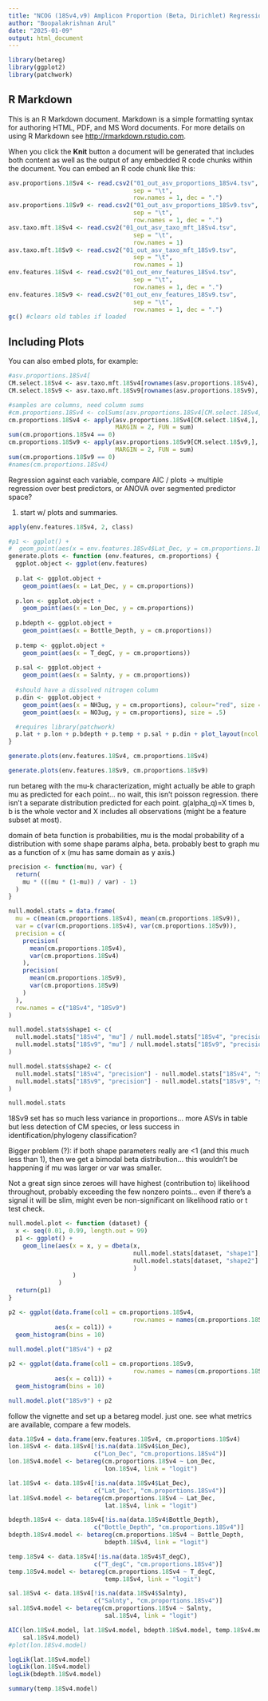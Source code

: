 ---
title: "NCOG (18Sv4,v9) Amplicon Proportion (Beta, Dirichlet) Regression"
author: "Boopalakrishnan Arul"
date: "2025-01-09"
output: html_document
---

```{r load.libraries}
library(betareg)
library(ggplot2)
library(patchwork)
```

## R Markdown

This is an R Markdown document. Markdown is a simple formatting syntax for authoring HTML, PDF, and MS Word documents. For more details on using R Markdown see <http://rmarkdown.rstudio.com>.

When you click the **Knit** button a document will be generated that includes both content as well as the output of any embedded R code chunks within the document. You can embed an R code chunk like this:

```{r load.data}
asv.proportions.18Sv4 <- read.csv2("01_out_asv_proportions_18Sv4.tsv", 
                                   sep = "\t",
                                   row.names = 1, dec = ".")
asv.proportions.18Sv9 <- read.csv2("01_out_asv_proportions_18Sv9.tsv", 
                                   sep = "\t",
                                   row.names = 1, dec = ".")
asv.taxo.mft.18Sv4 <- read.csv2("01_out_asv_taxo_mft_18Sv4.tsv", 
                                   sep = "\t",
                                   row.names = 1)
asv.taxo.mft.18Sv9 <- read.csv2("01_out_asv_taxo_mft_18Sv9.tsv", 
                                   sep = "\t",
                                   row.names = 1)
env.features.18Sv4 <- read.csv2("01_out_env_features_18Sv4.tsv", 
                                   sep = "\t",
                                   row.names = 1, dec = ".")
env.features.18Sv9 <- read.csv2("01_out_env_features_18Sv9.tsv", 
                                   sep = "\t",
                                   row.names = 1, dec = ".")
gc() #clears old tables if loaded
```

## Including Plots

You can also embed plots, for example:

```{r calculate.cm.props}
#asv.proportions.18Sv4[
CM.select.18Sv4 <- asv.taxo.mft.18Sv4[rownames(asv.proportions.18Sv4), "MFT"] == "CM"
CM.select.18Sv9 <- asv.taxo.mft.18Sv9[rownames(asv.proportions.18Sv9), "MFT"] == "CM"

#samples are columns, need column sums
#cm.proportions.18Sv4 <- colSums(asv.proportions.18Sv4[CM.select.18Sv4,])
cm.proportions.18Sv4 <- apply(asv.proportions.18Sv4[CM.select.18Sv4,], 
                              MARGIN = 2, FUN = sum)
sum(cm.proportions.18Sv4 == 0)
cm.proportions.18Sv9 <- apply(asv.proportions.18Sv9[CM.select.18Sv9,], 
                              MARGIN = 2, FUN = sum)
sum(cm.proportions.18Sv9 == 0)
#names(cm.proportions.18Sv4)
```
Regression against each variable, compare AIC / plots -> multiple regression over best predictors, or ANOVA over segmented predictor space?

1. start w/ plots and summaries.
```{r list.variables}
apply(env.features.18Sv4, 2, class)
```

```{r plot.env.CM}
#p1 <- ggplot() + 
#  geom_point(aes(x = env.features.18Sv4$Lat_Dec, y = cm.proportions.18Sv4))
generate.plots <- function (env.features, cm.proportions) {
  ggplot.object <- ggplot(env.features)
  
  p.lat <- ggplot.object +
    geom_point(aes(x = Lat_Dec, y = cm.proportions))
  
  p.lon <- ggplot.object + 
    geom_point(aes(x = Lon_Dec, y = cm.proportions))
  
  p.bdepth <- ggplot.object +
    geom_point(aes(x = Bottle_Depth, y = cm.proportions))
  
  p.temp <- ggplot.object +
    geom_point(aes(x = T_degC, y = cm.proportions))
  
  p.sal <- ggplot.object +
    geom_point(aes(x = Salnty, y = cm.proportions))
  
  #should have a dissolved nitrogen column
  p.din <- ggplot.object +
    geom_point(aes(x = NH3ug, y = cm.proportions), colour="red", size = 1) +
    geom_point(aes(x = NO3ug, y = cm.proportions), size = .5)

  #requires library(patchwork)  
  p.lat + p.lon + p.bdepth + p.temp + p.sal + p.din + plot_layout(ncol = 2)
}
```

```{r plot.18Sv4}
generate.plots(env.features.18Sv4, cm.proportions.18Sv4)
```

```{r plot.18Sv9}
generate.plots(env.features.18Sv9, cm.proportions.18Sv9)
```

run betareg with the mu-k characterization, might actually be able to graph mu
as predicted for each point... no wait, this isn't poisson regression. there isn't a 
separate distribution predicted for each point. g(alpha_q)=X times b, b is the whole vector and X includes all observations (might be a feature subset at most).

domain of beta function is probabilities, mu is the modal probability of a distribution with some shape params alpha, beta. probably best to graph mu as a function of x (mu has same domain as y axis.)

```{r null.beta}
precision <- function(mu, var) {
  return(
    mu * (((mu * (1-mu)) / var) - 1) 
  )
}

null.model.stats = data.frame(
  mu = c(mean(cm.proportions.18Sv4), mean(cm.proportions.18Sv9)),
  var = c(var(cm.proportions.18Sv4), var(cm.proportions.18Sv9)),
  precision = c(
    precision(
      mean(cm.proportions.18Sv4),
      var(cm.proportions.18Sv4)
    ),
    precision(
      mean(cm.proportions.18Sv9),
      var(cm.proportions.18Sv9)
    )
  ),
  row.names = c("18Sv4", "18Sv9")
)

null.model.stats$shape1 <- c(
  null.model.stats["18Sv4", "mu"] / null.model.stats["18Sv4", "precision"],
  null.model.stats["18Sv9", "mu"] / null.model.stats["18Sv9", "precision"]
)

null.model.stats$shape2 <- c(
  null.model.stats["18Sv4", "precision"] - null.model.stats["18Sv4", "shape1"],
  null.model.stats["18Sv9", "precision"] - null.model.stats["18Sv9", "shape1"]
)

null.model.stats
```
18Sv9 set has so much less variance in proportions... more ASVs in table but less detection of CM species, or less success in identification/phylogeny classification?

Bigger problem (?): if both shape parameters really are <1 (and this much less than 1), then we get a bimodal beta distribution... this wouldn't be happening if mu was larger
or var was smaller.

Not a great sign since zeroes will have highest (contribution to) likelihood throughout, probably exceeding the few nonzero points... even if there's a signal it will be slim,
might even be non-significant on likelihood ratio or t test check.

```{r plot.beta.18Sv4}
null.model.plot <- function (dataset) {
  x <- seq(0.01, 0.99, length.out = 99)
  p1 <- ggplot() +
    geom_line(aes(x = x, y = dbeta(x, 
                                   null.model.stats[dataset, "shape1"],
                                   null.model.stats[dataset, "shape2"]
                                   )
                  )
              ) 
  return(p1)
}

p2 <- ggplot(data.frame(col1 = cm.proportions.18Sv4,
                                   row.names = names(cm.proportions.18Sv4)),
             aes(x = col1)) +
  geom_histogram(bins = 10)
  
null.model.plot("18Sv4") + p2
```
```{r plot.beta.18Sv9}
p2 <- ggplot(data.frame(col1 = cm.proportions.18Sv9,
                                   row.names = names(cm.proportions.18Sv9)),
             aes(x = col1)) +
  geom_histogram(bins = 10)

null.model.plot("18Sv9") + p2
```
follow the vignette and set up a betareg model. just one. see what metrics are available, compare a few models.

```{r}
data.18Sv4 = data.frame(env.features.18Sv4, cm.proportions.18Sv4)
lon.18Sv4 <- data.18Sv4[!is.na(data.18Sv4$Lon_Dec),
                        c("Lon_Dec", "cm.proportions.18Sv4")]
lon.18Sv4.model <- betareg(cm.proportions.18Sv4 ~ Lon_Dec, 
                           lon.18Sv4, link = "logit")

lat.18Sv4 <- data.18Sv4[!is.na(data.18Sv4$Lat_Dec),
                        c("Lat_Dec", "cm.proportions.18Sv4")]
lat.18Sv4.model <- betareg(cm.proportions.18Sv4 ~ Lat_Dec, 
                           lat.18Sv4, link = "logit")

bdepth.18Sv4 <- data.18Sv4[!is.na(data.18Sv4$Bottle_Depth),
                        c("Bottle_Depth", "cm.proportions.18Sv4")]
bdepth.18Sv4.model <- betareg(cm.proportions.18Sv4 ~ Bottle_Depth, 
                           bdepth.18Sv4, link = "logit")

temp.18Sv4 <- data.18Sv4[!is.na(data.18Sv4$T_degC),
                        c("T_degC", "cm.proportions.18Sv4")]
temp.18Sv4.model <- betareg(cm.proportions.18Sv4 ~ T_degC, 
                           temp.18Sv4, link = "logit")

sal.18Sv4 <- data.18Sv4[!is.na(data.18Sv4$Salnty),
                        c("Salnty", "cm.proportions.18Sv4")]
sal.18Sv4.model <- betareg(cm.proportions.18Sv4 ~ Salnty, 
                           sal.18Sv4, link = "logit")

```

```{r}
AIC(lon.18Sv4.model, lat.18Sv4.model, bdepth.18Sv4.model, temp.18Sv4.model,
    sal.18Sv4.model)
#plot(lon.18Sv4.model)
```
```{r}
logLik(lat.18Sv4.model)
logLik(lon.18Sv4.model)
logLik(bdepth.18Sv4.model)
```
```{r}
summary(temp.18Sv4.model)
```

